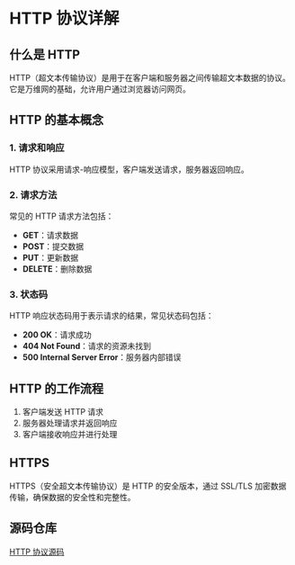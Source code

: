 
# HTTP 协议详解

## 什么是 HTTP

HTTP（超文本传输协议）是用于在客户端和服务器之间传输超文本数据的协议。它是万维网的基础，允许用户通过浏览器访问网页。

## HTTP 的基本概念

### 1. 请求和响应

HTTP 协议采用请求-响应模型，客户端发送请求，服务器返回响应。

### 2. 请求方法

常见的 HTTP 请求方法包括：

- **GET**：请求数据
- **POST**：提交数据
- **PUT**：更新数据
- **DELETE**：删除数据

### 3. 状态码

HTTP 响应状态码用于表示请求的结果，常见状态码包括：

- **200 OK**：请求成功
- **404 Not Found**：请求的资源未找到
- **500 Internal Server Error**：服务器内部错误

## HTTP 的工作流程

1. 客户端发送 HTTP 请求
2. 服务器处理请求并返回响应
3. 客户端接收响应并进行处理

## HTTPS

HTTPS（安全超文本传输协议）是 HTTP 的安全版本，通过 SSL/TLS 加密数据传输，确保数据的安全性和完整性。

## 源码仓库

[HTTP 协议源码](https://httpwg.org/specs/rfc7230.html)
